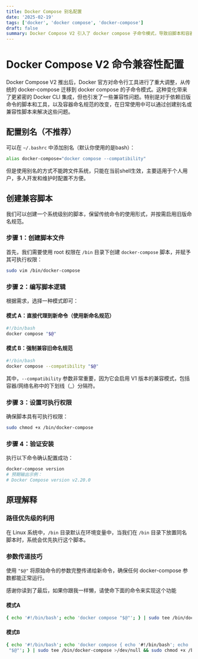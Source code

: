 ```yaml
---
title: Docker Compose 别名配置
date: '2025-02-19'
tags: ['docker', 'docker compose', 'docker-compose']
draft: false
summary: Docker Compose V2 引入了 docker compose 子命令模式，导致旧脚本和容器命名规范出现兼容性问题。为了兼容旧命令需要使用脚本的方式，在脚本中可以选择直接代理到新命令或启用旧版命名规范。通过这种渐进式升级策略，以达到兼顾新功能和旧基础设施的目的。
---
```


# Docker Compose V2 命令兼容性配置

Docker Compose V2 推出后，Docker 官方对命令行工具进行了重大调整，从传统的 docker-compose 迁移到 docker compose 的子命令模式。这种变化带来了更紧密的 Docker CLI 集成，但也引发了一些兼容性问题。特别是对于依赖旧版命令的脚本和工具，以及容器命名规范的改变，在日常使用中可以通过创建别名或兼容性脚本来解决这些问题。

## 配置别名（不推荐）

可以在 `~/.bashrc` 中添加别名（默认你使用的是bash）：

```bash
alias docker-compose="docker compose --compatibility"
```

但是使用别名的方式不能跨文件系统，只能在当前shell生效，主要适用于个人用户，多人开发和维护时配置不方便。

## 创建兼容脚本

我们可以创建一个系统级别的脚本，保留传统命令的使用形式，并按需启用旧版命名规范。

### 步骤 1：创建脚本文件

首先，我们需要使用 root 权限在 `/bin` 目录下创建 `docker-compose` 脚本，并赋予其可执行权限：

```bash
sudo vim /bin/docker-compose
```

### 步骤 2：编写脚本逻辑

根据需求，选择一种模式即可：

#### 模式 A：直接代理到新命令（使用新命名规范）

```bash
#!/bin/bash
docker compose "$@"
```

#### 模式 B：强制兼容旧命名规范

```bash
#!/bin/bash
docker compose --compatibility "$@"
```

其中，`--compatibility` 参数非常重要，因为它会启用 V1 版本的兼容模式，包括容器/网络名称中的下划线（\_）分隔符。

### 步骤 3：设置可执行权限

确保脚本具有可执行权限：

```bash
sudo chmod +x /bin/docker-compose
```

### 步骤 4：验证安装

执行以下命令确认配置成功：

```bash
docker-compose version
# 预期输出示例：
# Docker Compose version v2.20.0
```

## 原理解释

### 路径优先级的利用

在 Linux 系统中，`/bin` 目录默认在环境变量中，当我们在 `/bin` 目录下放置同名脚本时，系统会优先执行这个脚本。

### 参数传递技巧

使用 `"$@"` 将原始命令的参数完整传递给新命令，确保任何 docker-compose 参数都能正常运行。

感谢你读到了最后，如果你跟我一样懒，请使命下面的命令来实现这个功能

#### 模式A

```bash
{ echo '#!/bin/bash'; echo 'docker compose "$@"'; } | sudo tee /bin/docker-compose >/dev/null && sudo chmod +x /bin/docker-compose
```

#### 模式B

```bash
{ echo '#!/bin/bash'; echo 'docker compose { echo '#!/bin/bash'; echo 'docker compose "$@"'; } | sudo tee /bin/docker-compose >/dev/null && sudo chmod +x /bin/docker-compose
 "$@"'; } | sudo tee /bin/docker-compose >/dev/null && sudo chmod +x /bin/docker-compose
```
